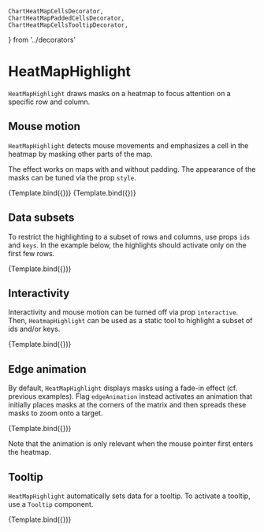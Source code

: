     ChartHeatMapCellsDecorator,
    ChartHeatMapPaddedCellsDecorator,
    ChartHeatMapCellsTooltipDecorator,
} from '../decorators'

# HeatMapHighlight

<Meta title="Addons/Matrix/HeatMaps/HeatMapHighlight" />

`HeatMapHighlight` draws masks on a heatmap to focus attention on a specific row and column.

<ArgsTable of={HeatMapHighlight} />

## Mouse motion

`HeatMapHighlight` detects mouse movements and emphasizes a cell in the heatmap by masking other parts of the map.

The effect works on maps with and without padding. The appearance of the masks can be tuned via the prop `style`.

<Canvas>
    <Story
        name="default"
        args={{
            style: { fill: '#222222', opacity: 0.7 },
        }}
        component={HeatMapHighlight}
        decorators={[ChartHeatMapCellsDecorator]}
    >
        {Template.bind({})}
    </Story>
    <Story
        name="padding"
        args={{
            style: { fill: '#992222', opacity: 0.3 },
        }}
        component={HeatMapHighlight}
        decorators={[ChartHeatMapPaddedCellsDecorator]}
    >
        {Template.bind({})}
    </Story>
</Canvas>

## Data subsets

To restrict the highlighting to a subset of rows and columns, use props `ids` and `keys`.
In the example below, the highlights should activate only on the first few rows.

<Canvas>
    <Story
        name="data subsets"
        args={{
            ids: ['alpha', 'beta'],
            style: { fill: '#222222', opacity: 0.7 },
        }}
        component={HeatMapHighlight}
        decorators={[ChartHeatMapCellsDecorator]}
    >
        {Template.bind({})}
    </Story>
</Canvas>

## Interactivity

Interactivity and mouse motion can be turned off via prop `interactive`.
Then, `HeatmapHighlight` can be used as a static tool to highlight a subset of ids and/or keys.

<Canvas>
    <Story
        name="static"
        args={{
            ids: ['alpha'],
            keys: ['z'],
            interactive: false,
            style: { fill: '#222222', opacity: 0.9 },
        }}
        component={HeatMapHighlight}
        decorators={[ChartHeatMapCellsDecorator]}
    >
        {Template.bind({})}
    </Story>
</Canvas>

## Edge animation

By default, `HeatMapHighlight` displays masks using a fade-in effect (cf. previous examples).
Flag `edgeAnimation` instead activates an animation that initially places masks at the corners
of the matrix and then spreads these masks to zoom onto a target.

<Canvas>
    <Story
        name="edge animation"
        args={{
            edgeAnimation: true,
            style: { fill: '#222222', opacity: 0.9 },
        }}
        component={HeatMapHighlight}
        decorators={[ChartHeatMapCellsDecorator]}
    >
        {Template.bind({})}
    </Story>
</Canvas>

Note that the animation is only relevant when the mouse pointer first enters the heatmap.

## Tooltip

`HeatMapHighlight` automatically sets data for a tooltip.
To activate a tooltip, use a `Tooltip` component.

<Canvas>
    <Story
        name="tooltip"
        component={HeatMapHighlight}
        decorators={[ChartHeatMapCellsTooltipDecorator]}
    >
        {Template.bind({})}
    </Story>
</Canvas>
